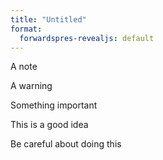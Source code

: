 ```yaml
---
title: "Untitled"
format:
  forwardspres-revealjs: default
---
```


:::{.callout-note}
A note
:::

:::{.callout-warning}
A warning
:::

:::{.callout-important}
Something important
:::

:::{.callout-tip}
This is a good idea
:::

:::{.callout-caution}
Be careful about doing this
:::
